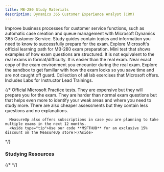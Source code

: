 ```yaml
---
title: MB-280 Study Materials
description: Dynamics 365 Customer Experience Analyst (CRM)
---
```



<LinkCard title="Explore additional resources below!" href="#studying-resources" />

<Card title="Get Started" icon="star"> 
  <LinkCard title="Exam MB-280: Dynamics 365 Customer Experience Analyst" href="https://learn.microsoft.com/en-us/credentials/certifications/d365-customer-experience-analyst-associate?WT.mc_id=studentamb_165290" target="_blank"/>
Improve business processes for customer service functions, such as automatic case creation and queue management with Microsoft Dynamics 365 Customer Service.
  <LinkCard title="MB-280 Study Guide" href="https://learn.microsoft.com/credentials/certifications/resources/study-guides/mb-280?WT.mc_id=studentamb_165290" target="_blank"/>
  Study guides contain topics and information you need to know to successfully prepare for the exam.
  <LinkCard title="Microsoft Learn (MB-280T01)" href="https://learn.microsoft.com/en-us/training/courses/mb-280t01?WT.mc_id=studentamb_165290" target="_blank"/>
  <LinkCard title="Microsoft Learn (MB-280T02)" href="https://learn.microsoft.com/en-us/training/courses/mb-280t02?WT.mc_id=studentamb_165290" target="_blank"/>
  <LinkCard title="Microsoft Learn (MB-280T03)" href="https://learn.microsoft.com/en-us/training/courses/mb-280t03?WT.mc_id=studentamb_165290" target="_blank"/>
  <LinkCard title="Microsoft Learn (MB-280T04)" href="https://learn.microsoft.com/en-us/training/courses/mb-280t04?WT.mc_id=studentamb_165290" target="_blank"/>
  Explore Microsoft's official learning path for MB-280 exam preparation.
  <LinkCard title="Practice Assessment" href="https://learn.microsoft.com/en-us/credentials/certifications/d365-customer-experience-analyst-associate/practice/assessment?assessment-type=practice&assessmentId=546776933&practice-assessment-type=certification&WT.mc_id=studentamb_165290" target="_blank"/>
      Mini test that shows examples of how exam questions are structured. It is not equivalent to the real exams in format/difficulty. It is easier than the real exam.
  <LinkCard title="Exam Sandbox" href="https://aka.ms/examdemo" target="_blank"/>
      Near exact copy of the exam environment you encounter during the real exam. Explore the sandbox to get familiar with how the exam looks so you save time and are not caught off guard.
  <LinkCard title="Exam Labs" href="https://certs.msfthub.wiki/labs/dynamics/mb-280" target="_blank"/>
      Collection of all lab exercises that Microsoft offers. Includes Labs for Instructor Lead Trainings.
</Card>

{/* <Card title="MeasureUp Practice Tests" icon="open-book">
<CardGrid>
  <LinkCard title="MeasureUp Assessment" href="https://www.measureup.com/assessment-mb-230-microsoft-dynamics-365-customer-service.html#u44" target="_blank"/>
  <LinkCard title="MeasureUp Practice Test" href="https://www.measureup.com/microsoft-practice-test-mb-230-microsoft-dynamics-365-customer-service.html#u44" target="_blank"/>
</CardGrid>
  <LinkCard title="MeasureUp Subscriptions" href="https://www.measureup.com/subscription-plans-for-individuals#u44" target="_blank"/>
      Official Microsoft Practice tests. They are expensive but they will prepare you for the exam. They are harder than normal exam questions but that helps 
      even more to identify your weak areas and where you need to study more. There are also cheaper assessments but they contain less questions and no explanations.

      MeasureUp also offers subscriptions in case you are planning to take multiple exams in the next 12 months. 
      <Aside type="tip">Use our code **MSFTHUB** for an exclusive 15% discount on the MeasureUp store!</Aside>
</Card> */}

### Studying Resources

<Tabs>
  <TabItem label="Text">
    <CardGrid>
      <LinkCard title="Microsoft Learn" href="https://learn.microsoft.com/en-us/training/courses/mb-280t01?WT.mc_id=studentamb_165290" target="_blank"/>
    </CardGrid>
  </TabItem>

  <TabItem label="Videos">
    <CardGrid>
    </CardGrid>
  </TabItem>

  <TabItem label="Paid">
    <CardGrid>
    </CardGrid>
  </TabItem>

  <TabItem label="Tests">
    <CardGrid>
        <LinkCard title="Microsoft Learn Practice Assessment" href="https://learn.microsoft.com/en-us/credentials/certifications/d365-functional-consultant-customer-service-v3/practice/assessment?assessment-type=practice&assessmentId=72&practice-assessment-type=certification&WT.mc_id=studentamb_165290" target="_blank"/>
        {/* <LinkCard title="MeasureUp Assessment" href="https://www.measureup.com/assessment-mb-230-microsoft-dynamics-365-customer-service.html#u44" target="_blank"/>
        <LinkCard title="MeasureUp Practice Test" href="https://www.measureup.com/microsoft-practice-test-mb-230-microsoft-dynamics-365-customer-service.html#u44" target="_blank"/> */}
    </CardGrid>
  </TabItem>

  <TabItem label="Misc">
    <CardGrid>
    </CardGrid>
  </TabItem>
</Tabs>
